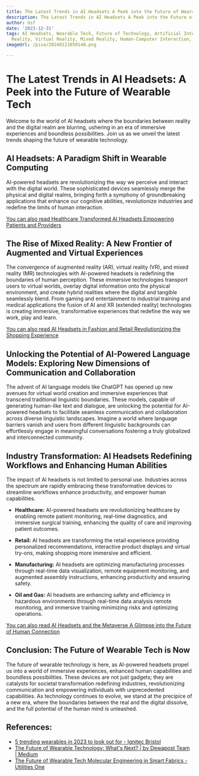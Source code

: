 ```yaml
---
title: The Latest Trends in AI Headsets A Peek into the Future of Wearable Tech
description: The Latest Trends in AI Headsets A Peek into the Future of Wearable Tech
author: Usf
date: '2023-12-31'
tags: AI Headsets, Wearable Tech, Future of Technology, Artificial Intelligence, Augmented
  Reality, Virtual Reality, Mixed Reality, Human-Computer Interaction, Consumer Electronics
imageUrl: /pixa/20240121050140.png

---
```

# The Latest Trends in AI Headsets: A Peek into the Future of Wearable  Tech

Welcome to the world  of AI  headsets where the boundaries between reality and the digital realm are blurring, ushering in an era of  immersive experiences and boundless possibilities. Join us as we unveil the latest trends shaping the future of  wearable technology.

##  AI Headsets: A  Paradigm Shift  in Wearable Computing

AI-powered headsets are revolutionizing the way we perceive  and interact with the  digital  world. These sophisticated devices seamlessly merge the physical and digital realms, bringing forth a symphony  of groundbreaking applications that enhance our cognitive abilities, revolutionize industries  and redefine the limits  of human interaction.

[You can also read Healthcare Transformed AI Headsets  Empowering Patients and Providers](Healthcare%20Transformed%20AI%20Headsets%20Empowering%20Patients%20and%20Providers)


## The Rise of Mixed Reality: A New Frontier of  Augmented and Virtual Experiences

The convergence of augmented reality (AR), virtual reality (VR), and mixed reality (MR) technologies with AI-powered headsets is redefining the boundaries of human perception. These immersive technologies transport users to virtual worlds, overlay digital information onto the physical environment, and create hybrid realities where the digital and tangible seamlessly blend. From gaming and  entertainment to industrial training and medical  applications the fusion of AI and XR (extended reality) technologies is creating immersive, transformative experiences that redefine the way we work, play  and learn.

[You can also read AI  Headsets in Fashion and Retail Revolutionizing  the Shopping Experience](AI%20Headsets%20in%20Fashion%20and%20Retail%20Revolutionizing%20the%20Shopping%20Experience)


## Unlocking the Potential of AI-Powered Language Models: Exploring New Dimensions of Communication and Collaboration

The advent of AI language models like ChatGPT has opened up new avenues for virtual world creation and immersive experiences that transcend traditional linguistic boundaries. These models, capable of generating human-like text and dialogue,  are unlocking the potential for AI-powered headsets to facilitate seamless  communication and collaboration  across diverse linguistic landscapes. Imagine a world where language  barriers  vanish and users from different linguistic backgrounds can effortlessly engage in meaningful conversations  fostering a truly globalized and interconnected community.

## Industry Transformation: AI Headsets Redefining Workflows and Enhancing Human  Abilities

The  impact of AI headsets is not limited to personal use. Industries across the spectrum are rapidly embracing these transformative devices to streamline workflows enhance productivity,  and empower human  capabilities.

*  **Healthcare:** AI-powered headsets are revolutionizing healthcare  by enabling remote patient monitoring,  real-time  diagnostics, and immersive  surgical training, enhancing the quality of  care and improving patient  outcomes.

* **Retail:** AI headsets are  transforming the retail experience providing personalized recommendations, interactive product  displays and virtual try-ons, making shopping more immersive and efficient.

* **Manufacturing:** AI headsets are optimizing manufacturing processes through real-time data visualization,  remote equipment monitoring, and augmented assembly instructions, enhancing productivity and ensuring safety.

* **Oil and Gas:** AI headsets are enhancing safety and  efficiency in hazardous environments  through real-time data analysis remote monitoring, and immersive training minimizing risks and optimizing operations.

[You can also read AI Headsets  and the Metaverse A Glimpse into  the Future of Human Connection](AI%20Headsets%20and%20the%20Metaverse%20A%20Glimpse%20into%20the%20Future%20of%20Human%20Connection)


##  Conclusion: The Future of Wearable  Tech is Now

The future of wearable technology is here, as AI-powered headsets  propel us into a world of immersive  experiences, enhanced human capabilities and boundless possibilities.  These devices are not just  gadgets; they  are catalysts for societal transformation redefining industries, revolutionizing communication and empowering individuals with  unprecedented  capabilities. As technology continues to evolve, we stand at the precipice of a new era, where the boundaries between the real and the digital dissolve, and the full potential of the  human mind is unleashed.

## References:
- [5 trending wearables in 2023 to look out for - Ignitec Bristol](https://www.ignitec.com/insights/5-trending-wearables-in-2023-to-look-out-for/)
- [The Future of Wearable Technology: What's Next? | by Dewapost Team | Medium](https://medium.com/@info_16299/the-future-of-wearable-technology-whats-next-93a34300bac9)
- [The Future of Wearable Tech Molecular Engineering in Smart Fabrics - Utilities One](https://utilitiesone.com/the-future-of-wearable-tech-molecular-engineering-in-smart-fabrics)
